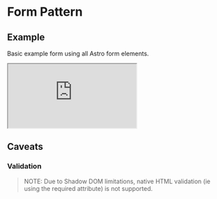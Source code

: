 
<Meta title="Astro UXDS/Patterns/Forms/HTML" />

<style>
    {`
  .sbdocs .sbdocs-content {
    max-width: 90%;
  }
  rux-tabs {
    margin-bottom: 1rem;
  }
  .sandbox {
    width:100%; height:500px; border:0; border-radius: 4px; overflow:hidden;
  }
`}
</style>

# Form Pattern

## Example

Basic example form using all Astro form elements.

<iframe
    src="https://codesandbox.io/embed/astro-html-basic-form-pattern-mz0y5?fontsize=14&hidenavigation=1&theme=dark"
    class="sandbox"
    title="Astro HTML Basic Form Pattern"
    allow="accelerometer; ambient-light-sensor; camera; encrypted-media; geolocation; gyroscope; hid; microphone; midi; payment; usb; vr; xr-spatial-tracking"
    sandbox="allow-forms allow-modals allow-popups allow-presentation allow-same-origin allow-scripts"
></iframe>

## Caveats

### Validation

> NOTE: Due to Shadow DOM limitations, native HTML validation (ie using the required attribute) is not supported.

